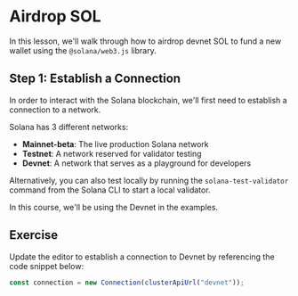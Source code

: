 # Airdrop SOL

In this lesson, we'll walk through how to airdrop devnet SOL to fund a new wallet using the `@solana/web3.js` library.

## Step 1: Establish a Connection

In order to interact with the Solana blockchain, we'll first need to establish a connection to a network.

Solana has 3 different networks:

- **Mainnet-beta**: The live production Solana network
- **Testnet**: A network reserved for validator testing
- **Devnet**: A network that serves as a playground for developers

Alternatively, you can also test locally by running the `solana-test-validator` command from the Solana CLI to start a local validator.

In this course, we'll be using the Devnet in the examples.

## Exercise

Update the editor to establish a connection to Devnet by referencing the code snippet below:

```ts
const connection = new Connection(clusterApiUrl("devnet"));
```
